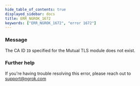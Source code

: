 ```yaml
---
hide_table_of_contents: true
displayed_sidebar: docs
title: ERR_NGROK_1672
keywords: ["ERR_NGROK_1672", "error 1672"]
---
```


### Message

The CA ID `ID` specified for the Mutual TLS module does not exist.

### Further help

If you're having trouble resolving this error, please reach out to [support@ngrok.com](mailto:support@ngrok.com?subject=Help%20with%20ERR_NGROK_1672)
